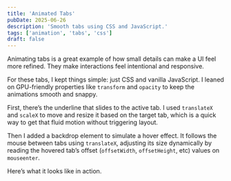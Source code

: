 ```yaml
---
title: 'Animated Tabs'
pubDate: 2025-06-26
description: 'Smooth tabs using CSS and JavaScript.'
tags: ['animation', 'tabs', 'css']
draft: false
---
```



Animating tabs is a great example of how small details can make a UI feel more refined. They make interactions feel intentional and responsive.

For these tabs, I kept things simple: just CSS and vanilla JavaScript. I leaned on GPU-friendly properties like `transform` and `opacity` to keep the animations smooth and snappy.

First, there’s the underline that slides to the active tab. I used `translateX` and `scaleX` to move and resize it based on the target tab, which is a quick way to get that fluid motion without triggering layout.

Then I added a backdrop element to simulate a hover effect. It follows the mouse between tabs using `translateX`, adjusting its size dynamically by reading the hovered tab’s offset (`offsetWidth`, `offsetHeight`, etc) values on `mouseenter`.

Here’s what it looks like in action.

<AnimatedTabs />
